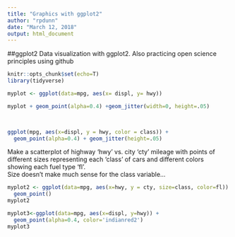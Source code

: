 ```yaml
---
title: "Graphics with ggplot2"
author: "rpdunn"
date: "March 12, 2018"
output: html_document
---
```

##ggplot2
Data visualization with ggplot2. Also practicing open science principles using github

```r
knitr::opts_chunk$set(echo=T)
library(tidyverse)
```

```r
myplot <- ggplot(data=mpg, aes(x= displ, y= hwy))

myplot + geom_point(alpha=0.4) +geom_jitter(width=0, height=.05)

 
```


```r
ggplot(mpg, aes(x=displ, y = hwy, color = class)) +
  geom_point(alpha=0.4) + geom_jitter(height=.05)
```

Make a scatterplot of highway 'hwy' vs. city 'cty' mileage with points of different sizes representing each 'class' of cars and different colors showing each fuel type 'fl'.  
Size doesn't make much sense for the class variable...
```r
myplot2 <- ggplot(data=mpg, aes(x=hwy, y = cty, size=class, color=fl)) +
  geom_point()
myplot2
```


```r
myplot3<-ggplot(data=mpg, aes(x=displ, y=hwy)) +
  geom_point(alpha=0.4, color='indianred2')
myplot3
```

